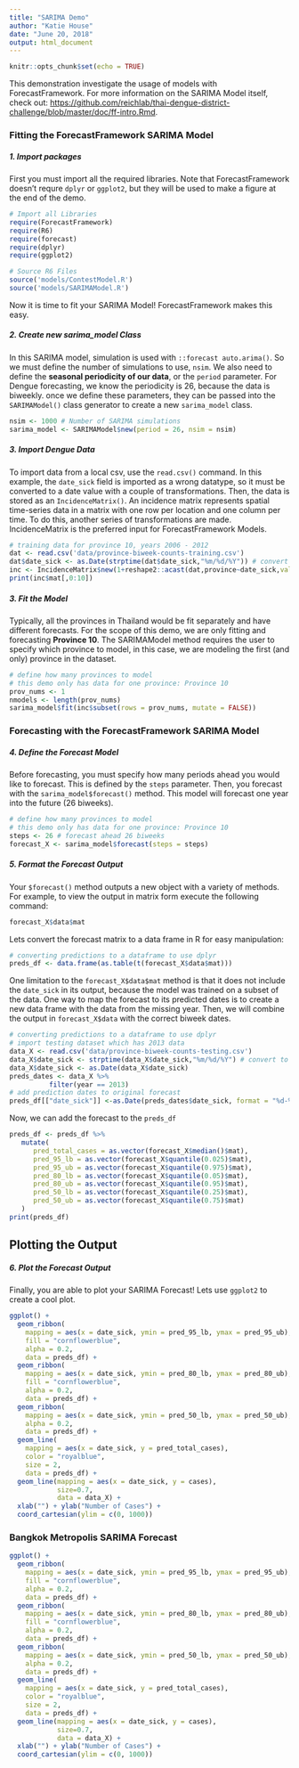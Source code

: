 ```yaml
---
title: "SARIMA Demo"
author: "Katie House"
date: "June 20, 2018"
output: html_document
---
```


```r
knitr::opts_chunk$set(echo = TRUE)
```

This demonstration investigate the usage of models with ForecastFramework. For more information on the SARIMA Model itself, check out: <https://github.com/reichlab/thai-dengue-district-challenge/blob/master/doc/ff-intro.Rmd>.

### Fitting the ForecastFramework SARIMA Model
##### 1. Import packages
First you must import all the required libraries. Note that ForecastFramework doesn't requre `dplyr` or `ggplot2`, but they will be used to make a figure at the end of the demo.
```r
# Import all Libraries
require(ForecastFramework)
require(R6)
require(forecast)
require(dplyr)
require(ggplot2)

# Source R6 Files
source('models/ContestModel.R')
source('models/SARIMAModel.R')
```

Now it is time to fit your SARIMA Model! ForecastFramework makes this easy. 

##### 2. Create new sarima_model Class
In this SARIMA model, simulation is used with `::forecast auto.arima()`. So we must define the number of simulations to use, `nsim`. We also need to define the **seasonal periodicity of our data**, or the `period` parameter. For Dengue forecasting, we know the periodicity is 26, because the data is biweekly. once we define these parameters, they can be passed into the `SARIMAModel()` class generator to create a new `sarima_model` class.

```r
nsim <- 1000 # Number of SARIMA simulations 
sarima_model <- SARIMAModel$new(period = 26, nsim = nsim)
```

##### 3. Import Dengue Data
To import data from a local csv, use the `read.csv()` command. In this example, the `date_sick` field is imported as a wrong datatype, so it must be converted to a date value with a couple of transformations. Then, the data is stored as an `IncidenceMatrix()`. An incidence matrix represents spatial time-series data in a matrix with one row per location and one column per time. To do this, another series of transformations are made. IncidenceMatrix is the preferred input for ForecastFramework Models.
```r
# training data for province 10, years 2006 - 2012 
dat <- read.csv('data/province-biweek-counts-training.csv')
dat$date_sick <- as.Date(strptime(dat$date_sick,"%m/%d/%Y")) # convert to date values
inc <- IncidenceMatrix$new(1+reshape2::acast(dat,province~date_sick,value.var='cases'))
print(inc$mat[,0:10])
```

##### 3. Fit the Model
Typically, all the provinces in Thailand would be fit separately and have different forecasts. For the scope of this demo, we are only fitting and forecasting **Province 10**. The SARIMAModel method requires the user to specify which province to model, in this case, we are modeling the first (and only) province in the dataset.

```r
# define how many provinces to model
# this demo only has data for one province: Province 10
prov_nums <- 1
nmodels <- length(prov_nums)
sarima_model$fit(inc$subset(rows = prov_nums, mutate = FALSE))
```

### Forecasting with the ForecastFramework SARIMA Model
##### 4. Define the Forecast Model
Before forecasting, you must specify how many periods ahead you would like to forecast. This is defined by the `steps` parameter. Then, you forecast with the `sarima_model$forecast()` method. This model will forecast one year into the future (26 biweeks).

```r
# define how many provinces to model
# this demo only has data for one province: Province 10
steps <- 26 # forecast ahead 26 biweeks
forecast_X <- sarima_model$forecast(steps = steps)
```

##### 5. Format the Forecast Output
Your `$forecast()` method outputs a new object with a variety of methods. For example, to view the output in matrix form execute the following command:
```r
forecast_X$data$mat
```

Lets convert the forecast matrix to a data frame in R for easy manipulation: 
```r
# converting predictions to a dataframe to use dplyr
preds_df <- data.frame(as.table(t(forecast_X$data$mat)))
```

One limitation to the `forecast_X$data$mat` method is that it does not include the `date_sick` in its output, because the model was trained on a subset of the data. One way to map the forecast to its predicted dates is to create a new data frame with the data from the missing year. Then, we will combine the output in `forecast_X$data` with the correct biweek dates.

```r
# converting predictions to a dataframe to use dplyr
# import testing dataset which has 2013 data
data_X <- read.csv('data/province-biweek-counts-testing.csv')
data_X$date_sick <- strptime(data_X$date_sick,"%m/%d/%Y") # convert to date values
data_X$date_sick <- as.Date(data_X$date_sick)
preds_dates <- data_X %>%
          filter(year == 2013)
# add prediction dates to original forecast
preds_df[["date_sick"]] <-as.Date(preds_dates$date_sick, format = "%d-%m-%Y")
```

Now, we can add the forecast to the `preds_df`
```r
preds_df <- preds_df %>%
   mutate( 
      pred_total_cases = as.vector(forecast_X$median()$mat),
      pred_95_lb = as.vector(forecast_X$quantile(0.025)$mat),
      pred_95_ub = as.vector(forecast_X$quantile(0.975)$mat),
      pred_80_lb = as.vector(forecast_X$quantile(0.05)$mat),
      pred_80_ub = as.vector(forecast_X$quantile(0.95)$mat),
      pred_50_lb = as.vector(forecast_X$quantile(0.25)$mat),
      pred_50_ub = as.vector(forecast_X$quantile(0.75)$mat)
   )
print(preds_df)
```

## Plotting the Output
##### 6. Plot the Forecast Output
Finally, you are able to plot your SARIMA Forecast! Lets use `ggplot2` to create a cool plot.

```r
ggplot() +
  geom_ribbon(
    mapping = aes(x = date_sick, ymin = pred_95_lb, ymax = pred_95_ub),
    fill = "cornflowerblue",
    alpha = 0.2,
    data = preds_df) +
  geom_ribbon(
    mapping = aes(x = date_sick, ymin = pred_80_lb, ymax = pred_80_ub),
    fill = "cornflowerblue",
    alpha = 0.2,
    data = preds_df) +
  geom_ribbon(
    mapping = aes(x = date_sick, ymin = pred_50_lb, ymax = pred_50_ub),
    alpha = 0.2,
    data = preds_df) +
  geom_line(
    mapping = aes(x = date_sick, y = pred_total_cases),
    color = "royalblue",
    size = 2,
    data = preds_df) +
  geom_line(mapping = aes(x = date_sick, y = cases),
            size=0.7,
            data = data_X) +
  xlab("") + ylab("Number of Cases") +
  coord_cartesian(ylim = c(0, 1000))
```

### Bangkok Metropolis SARIMA Forecast
```r
ggplot() +
  geom_ribbon(
    mapping = aes(x = date_sick, ymin = pred_95_lb, ymax = pred_95_ub),
    fill = "cornflowerblue",
    alpha = 0.2,
    data = preds_df) +
  geom_ribbon(
    mapping = aes(x = date_sick, ymin = pred_80_lb, ymax = pred_80_ub),
    fill = "cornflowerblue",
    alpha = 0.2,
    data = preds_df) +
  geom_ribbon(
    mapping = aes(x = date_sick, ymin = pred_50_lb, ymax = pred_50_ub),
    alpha = 0.2,
    data = preds_df) +
  geom_line(
    mapping = aes(x = date_sick, y = pred_total_cases),
    color = "royalblue",
    size = 2,
    data = preds_df) +
  geom_line(mapping = aes(x = date_sick, y = cases),
            size=0.7,
            data = data_X) +
  xlab("") + ylab("Number of Cases") +
  coord_cartesian(ylim = c(0, 1000))
```